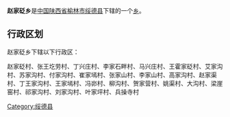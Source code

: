 {{中国乡级行政区
|行政区全称 = 赵家砭乡
|景观照片文件名 = 
|景观照片描述 = 
|汉语拼音 =
|其他语言 = 
|其他语言名称 = 
|位置图文件名 = 
|位置图描述 = 
|自定义图片=
|上级行政区 = [[陕西省|陕西省]][[榆林市|榆林市]][[绥德县|绥德县]]
|行政区类别 = [[乡级行政区|乡]]
|行政区划代码 = 
|行政区划 = 
|村委会 = 
|居委会 = 
|建置时间 = 
|领导职位 = 
|领导名称 = 
|政府驻地 = 
|毗邻 = 
|地理坐标 = 
|总面积 = 
|总人口 = 
|户籍人口 = 
|户籍人口年份 = 
|常住人口 = 
|常住人口年份 = 
|人口密度 = 
|GDP = 
|邮政编码 = 
|电话区号 = 
|官方网站 = 
|网站名称 = 
}}
'''赵家砭乡'''是[[中华人民共和国|中国]][[陕西省|陕西省]][[榆林市|榆林市]][[绥德县|绥德县]]下辖的一个[[乡级行政区|乡]]。

== 行政区划 ==
赵家砭乡下辖以下行政区：

赵家砭村、张王圪劳村、丁兴庄村、李家石畔村、马兴庄村、王霍家砭村、艾家沟村、苏家沟村、付家沟村、崔家墕村、张家山村、李家山村、高家沟村、赵家渠村、丁王家沟村、王家墕村、冯峁村、柳沟村、贺家营村、姚渠村、大沟村、梁崖窑村、祁家沟村、刘家沟村、叶家坪村、兵操寺村

{{陕西小作品}}
{{绥德县行政区划}}

[[Category:绥德县|Category:绥德县]]